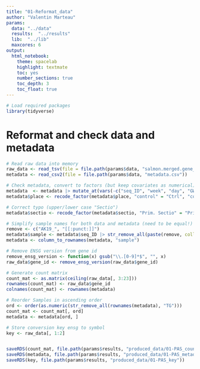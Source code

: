 ```yaml
---
title: "01-Reformat_data"
author: "Valentin Marteau"
params:
  data: "../data"
  results:  "../results"
  lib:  "../lib"
  maxcores: 6
output:
  html_notebook:
    theme: spacelab
    highlight: textmate
    toc: yes
    number_sections: true
    toc_depth: 3
    toc_float: true
---
```


```r
# Load required packages
library(tidyverse)
```

# Reformat and check data and metadata
```r
# Read raw data into memory
raw_data <- read_tsv(file = file.path(params$data, "salmon.merged.gene_counts.tsv"))
metadata <- read_csv2(file = file.path(params$data, "metadata.csv"))

# Check metadata, convert to factors (but keep covariates as numerical) and abbreviate labels
metadata  <- metadata |> mutate_at(vars(-c("seq_ID", "week", "day", "GW", "weight")), factor)
metadata$place <- recode_factor(metadata$place, "control" = "Ctrl", "control_mus" = "CtrlMus")

# Correct typo (upper/lower case "Sectio")
metadata$sectio <- recode_factor(metadata$sectio, "Prim. Sectio" = "Prim", "Sek. Sectio" = "Sek", "Prim. sectio" = "Prim")

# Simplify sample names for both data and metadata (need to be equal!)
remove <- c("AK19_", "[[:punct:]]")
metadata$sample <- metadata$seq_ID |> str_remove_all(paste(remove, collapse = "|"))
metadata <- column_to_rownames(metadata, "sample")

# Remove ENSG version from gene id
remove_ensg_version <- function(x) gsub("\\.[0-9]*$", "", x)
raw_data$gene_id <- remove_ensg_version(raw_data$gene_id)

# Generate count matrix
count_mat <- as.matrix(ceiling(raw_data[, 3:23]))
rownames(count_mat) <- raw_data$gene_id
colnames(count_mat) <- rownames(metadata)

# Reorder Samples in ascending order
ord <- order(as.numeric(str_remove_all(rownames(metadata), "TG")))
count_mat <- count_mat[, ord]
metadata <- metadata[ord, ]

# Store conversion key ensg to symbol
key <- raw_data[, 1:2]


saveRDS(count_mat, file.path(params$results, "produced_data/01-PAS_count_mat"))
saveRDS(metadata, file.path(params$results, "produced_data/01-PAS_metadata"))
saveRDS(key, file.path(params$results, "produced_data/01-PAS_key"))
```
